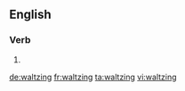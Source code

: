 ==English==

===Verb===
{{head|en}}

# {{present participle of|waltz}}

[[de:waltzing]]
[[fr:waltzing]]
[[ta:waltzing]]
[[vi:waltzing]]